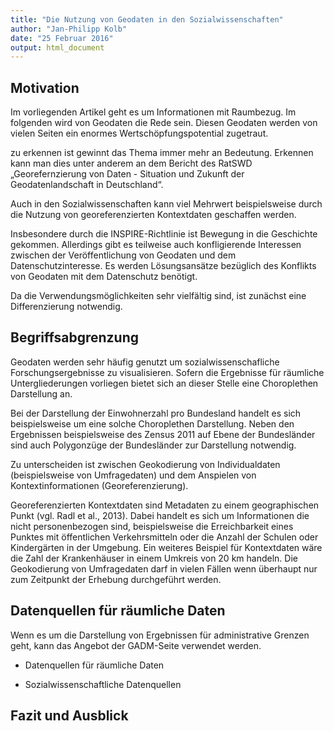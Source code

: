 ```yaml
---
title: "Die Nutzung von Geodaten in den Sozialwissenschaften"
author: "Jan-Philipp Kolb"
date: "25 Februar 2016"
output: html_document
---
```


## Motivation

Im vorliegenden Artikel geht es um Informationen mit Raumbezug. Im folgenden wird von Geodaten die Rede sein. Diesen Geodaten werden von vielen Seiten ein enormes Wertschöpfungspotential zugetraut.

zu erkennen ist gewinnt das Thema immer mehr an Bedeutung. Erkennen kann man dies unter anderem an dem Bericht des RatSWD „Georefernzierung von Daten - Situation und Zukunft der Geodatenlandschaft in Deutschland“.

Auch in den Sozialwissenschaften kann viel Mehrwert beispielsweise durch die Nutzung von georeferenzierten Kontextdaten geschaffen werden.

Insbesondere durch die INSPIRE-Richtlinie ist Bewegung in die Geschichte gekommen.
Allerdings gibt es teilweise auch konfligierende Interessen zwischen der Veröffentlichung von Geodaten und dem Datenschutzinteresse. Es werden Lösungsansätze bezüglich des Konflikts von Geodaten mit dem Datenschutz benötigt.

Da die Verwendungsmöglichkeiten sehr vielfältig sind, ist zunächst eine Differenzierung notwendig. 


## Begriffsabgrenzung

Geodaten werden sehr häufig genutzt um sozialwissenschafliche Forschungsergebnisse zu visualisieren. Sofern die Ergebnisse für räumliche Untergliederungen vorliegen bietet sich an dieser Stelle eine Choroplethen Darstellung an. 

Bei der Darstellung der Einwohnerzahl pro Bundesland handelt es sich beispielsweise um eine solche Choroplethen Darstellung. Neben den Ergebnissen beispielsweise des Zensus 2011 auf Ebene der Bundesländer sind auch Polygonzüge der Bundesländer zur Darstellung notwendig. 


Zu unterscheiden ist zwischen Geokodierung von Individualdaten (beispielsweise von Umfragedaten) und dem Anspielen von Kontextinformationen (Georeferenzierung). 

Georeferenzierten Kontextdaten sind Metadaten zu einem geographischen Punkt (vgl. Radl et al., 2013). Dabei handelt es sich um Informationen die nicht personenbezogen sind, beispielsweise die Erreichbarkeit eines Punktes mit öffentlichen Verkehrsmitteln oder die Anzahl der Schulen oder Kindergärten in der Umgebung. Ein weiteres Beispiel für Kontextdaten wäre die Zahl der Krankenhäuser in einem Umkreis von 20 km handeln.
Die Geokodierung von Umfragedaten darf in vielen Fällen wenn überhaupt nur zum Zeitpunkt der Erhebung durchgeführt werden. 

## Datenquellen für räumliche Daten

Wenn es um die Darstellung von Ergebnissen für administrative Grenzen geht, kann das Angebot der GADM-Seite verwendet werden.

- Datenquellen für räumliche Daten

- Sozialwissenschaftliche Datenquellen

## Fazit und Ausblick


